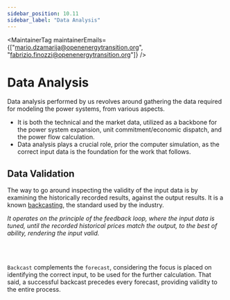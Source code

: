 ```yaml
---
sidebar_position: 10.11
sidebar_label: "Data Analysis"
---
```



<MaintainerTag maintainerEmails={["mario.dzamarija@openenergytransition.org", "fabrizio.finozzi@openenergytransition.org"]} />

# Data Analysis
Data analysis performed by us revolves around gathering the data required for modeling the power systems, from various aspects.

<ul>
<li> It is both the technical and the market data, utilized as a backbone for the power system expansion, unit commitment/economic dispatch, and the power flow calculation.</li>
<li> Data analysis plays a crucial role, prior the computer simulation, as the correct input data is the foundation for the work that follows.</li>
</ul>

<ControlledDocBanner />

## Data Validation

The way to go around inspecting the validity of the input data is by examining the historically recorded results, against the output results. It is a known [backcasting](https://www.semcommittee.com/publications/sem-21-086-sem-plexos-model-validation-2021-2029-and-backcast-report), the standard used by the industry.

<i>It operates on the principle of the feedback loop, where the input data is tuned, until the recorded historical prices match the output, to the best of ability, rendering the input valid.</i>

<br>

</br>

`Backcast` complements the `forecast`, considering the focus is placed on identifying the correct input, to be used for the further calculation. That said, a successful backcast precedes every forecast, providing validity to the entire process.
